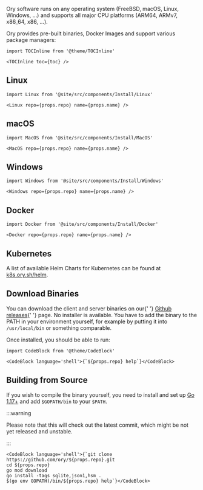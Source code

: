 Ory software runs on any operating system (FreeBSD, macOS, Linux, Windows, ...)
and supports all major CPU platforms (ARM64, ARMv7, x86_64, x86, ...).

Ory provides pre-built binaries, Docker Images and support various package
managers:

```mdx-code-block
import TOCInline from '@theme/TOCInline'

<TOCInline toc={toc} />
```

## Linux

```mdx-code-block
import Linux from '@site/src/components/Install/Linux'

<Linux repo={props.repo} name={props.name} />
```

## macOS

```mdx-code-block
import MacOS from '@site/src/components/Install/MacOS'

<MacOS repo={props.repo} name={props.name} />
```

## Windows

```mdx-code-block
import Windows from '@site/src/components/Install/Windows'

<Windows repo={props.repo} name={props.name} />
```

## Docker

```mdx-code-block
import Docker from '@site/src/components/Install/Docker'

<Docker repo={props.repo} name={props.name} />
```

## Kubernetes

A list of available Helm Charts for Kubernetes can be found at
[k8s.ory.sh/helm](https://k8s.ory.sh/helm/).

## Download Binaries

<p>
  You can download the client and server binaries on our{' '}
  <a href={`https://github.com/ory/${props.repo}/releases`}>Github releases</a>{' '}
  page. No installer is available. You have to add the binary to the PATH in
  your environment yourself, for example by putting it into
  <code>/usr/local/bin</code> or something comparable.
</p>

Once installed, you should be able to run:

```mdx-code-block
import CodeBlock from '@theme/CodeBlock'

<CodeBlock language='shell'>{`${props.repo} help`}</CodeBlock>
```

## Building from Source

If you wish to compile the binary yourself, you need to install and set up
[Go 1.17+](https://golang.org/) and add `$GOPATH/bin` to your `$PATH`.

:::warning

Please note that this will check out the latest commit, which might be not yet
released and unstable.

:::

```mdx-code-block
<CodeBlock language='shell'>{`git clone https://github.com/ory/${props.repo}.git
cd ${props.repo}
go mod download
go install -tags sqlite,json1,hsm .
$(go env GOPATH)/bin/${props.repo} help`}</CodeBlock>
```
